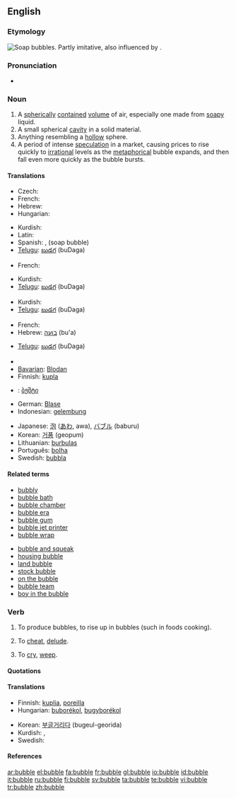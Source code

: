 ==English==
{{wikipedia}}

===Etymology===
[[Image:Soap Bubble - foliage background - iridescent colours - Traquair 040801.jpg|thumb|right|Soap bubbles.]]
Partly imitative, also influenced by {{term|burble}}.

===Pronunciation===
*{{audio|en-us-bubble.ogg|Audio (US)}}
*:{{rhymes|ʌbəl}}

===Noun===
{{en-noun}}

# A [[spherical]]ly [[contained]] [[volume]] of air, especially one made from [[soapy]] liquid.
# A small spherical [[cavity]] in a solid material.
# Anything resembling a [[hollow]] sphere.
# A period of intense [[speculation]] in a market, causing prices to rise quickly to [[irrational]] levels as the [[metaphorical]] bubble expands, and then fall even more quickly as the bubble bursts.

====Translations====
{{trans-top|spherically contained volume of air}}
* Czech: {{t-|cs|bublina|f}}
* French: {{t+|fr|bulle|f}}
* Hebrew: {{t-|he|בועה|f|tr=bu'a|sc=Hebr}}
* Hungarian: {{t-|hu|buborék}}
{{trans-mid}}
* Kurdish: {{t|ku|بڵق|sc=KUchar}}
* Latin: {{t-|la|bulla|f}}
* Spanish: {{t|es|burbuja|f}}, {{t-|es|pompa|f}} (soap bubble)
* [[Telugu]]: [[బుడగ]] (buDaga)
{{trans-bottom}}

{{trans-top|small spherical cavity in a solid}}
* French: {{t+|fr|trou|m}}
{{trans-mid}}
* Kurdish: {{KUchar|[[بڵق]]}}
* [[Telugu]]: [[బుడగ]] (buDaga)
{{trans-bottom}}

{{trans-top|anything resembling a hollow sphere}}
{{trans-mid}}
* Kurdish: {{KUchar|[[بڵق]]}}
* [[Telugu]]: [[బుడగ]] (buDaga)
{{trans-bottom}}

{{trans-top|period of intense speculation in a market}}
* French: {{t+|fr|bulle|f}}
* Hebrew: [[בועה]] (bu'a) {{f}}
{{trans-mid}}
* [[Telugu]]: [[బుడగ]] (buDaga)
{{trans-bottom}}

{{rfc-trans}}
{{trans-top|Translations to categorise}}
*{{trreq|Armenian}}
*[[Bavarian]]: [[Blodan]] {{f}}
*Finnish: [[kupla]]
*{{ttbc|Georgian}}: [[ბჟშტი]]
*German: [[Blase]] {{f}}
*Indonesian: [[gelembung]]
{{trans-mid}}
*Japanese: [[泡]] ([[あわ]], awa), [[バブル]] (baburu)
*Korean: [[거품]] (geopum)
*Lithuanian: [[burbulas]] {{m}}
*Português: [[bolha]] {{f}}
*Swedish: [[bubbla]] {{c}}
{{trans-bottom}}

====Related terms====
{{rel-top|terms related to "bubble"}}
*[[bubbly]]
*[[bubble bath]]
*[[bubble chamber]]
*[[bubble era]]
*[[bubble gum]]
*[[bubble jet printer]]
*[[bubble wrap]]
{{rel-mid}}
*[[bubble and squeak]]
*[[housing bubble]]
*[[land bubble]]
*[[stock bubble]]
*[[on the bubble]]
*[[bubble team]]
*[[boy in the bubble]]
{{rel-bottom}}

===Verb===
{{en-verb|bubbl|es}}

# {{intransitive}} To produce bubbles, to rise up in bubbles (such in foods cooking).
# {{context|transitive|archaic}} To [[cheat]], [[delude]].
# {{context|intransitive|Scotland|Northern England}} To [[cry]], [[weep]].

====Quotations====
{{seeCites}}

====Translations====
{{trans-top|to rise up in bubbles}}
* Finnish: [[kuplia]], [[poreilla]]
* Hungarian: [[buborékol]], [[bugyborékol]]
{{trans-mid}}
* Korean: [[부글]]거리다 (bugeul-georida)
* Kurdish: {{KUchar|[[بڵق کردن]]}}, {{KUchar|[[بڵقه‌بڵق کردن]]}}
* Swedish: {{t-|sv|bubbla}}
{{trans-bottom}}

{{trans-top|to cheat, delude}}
{{trans-mid}}
{{trans-bottom}}

{{trans-top|to cry, weep}}
{{trans-mid}}
{{trans-bottom}}

====References====
{{R:Dobson & Irwin Newcastle 1970}}
{{R:New Geordie Dictionary 1987}}
{{R:Northeast Dialect 2005}}

[[ar:bubble]]
[[el:bubble]]
[[fa:bubble]]
[[fr:bubble]]
[[gl:bubble]]
[[io:bubble]]
[[id:bubble]]
[[it:bubble]]
[[ru:bubble]]
[[fi:bubble]]
[[sv:bubble]]
[[ta:bubble]]
[[te:bubble]]
[[vi:bubble]]
[[tr:bubble]]
[[zh:bubble]]